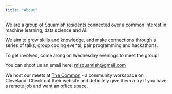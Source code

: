 ```yaml
---
title: "About"
---
```


We are a group of Squamish residents connected over a common interest in machine learning, data science and AI. 

We aim to grow skills and knowledge, and make connections through a series of talks, group coding events, pair programming and hackathons.

To get involved, come along on Wednesday evenings to meet the group!

You can shoot us an email here: [mlsquamish@gmail.com](mlsquamish@gmail.com)

We host our meets at [The Common](http://thecommon.io) - a community workspace on Cleveland. Check out their website and definitely give them a try if you have a remote job and want an office space. 